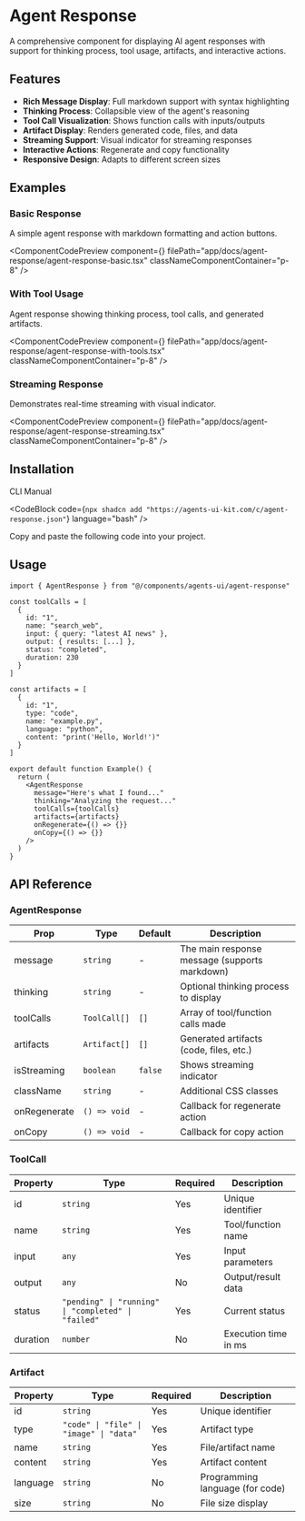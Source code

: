 
# Agent Response

A comprehensive component for displaying AI agent responses with support for thinking process, tool usage, artifacts, and interactive actions.

## Features

- **Rich Message Display**: Full markdown support with syntax highlighting
- **Thinking Process**: Collapsible view of the agent's reasoning
- **Tool Call Visualization**: Shows function calls with inputs/outputs
- **Artifact Display**: Renders generated code, files, and data
- **Streaming Support**: Visual indicator for streaming responses
- **Interactive Actions**: Regenerate and copy functionality
- **Responsive Design**: Adapts to different screen sizes

## Examples

### Basic Response

A simple agent response with markdown formatting and action buttons.

<ComponentCodePreview 
  component={<AgentResponseBasic />}
  filePath="app/docs/agent-response/agent-response-basic.tsx"
  classNameComponentContainer="p-8"
/>

### With Tool Usage

Agent response showing thinking process, tool calls, and generated artifacts.

<ComponentCodePreview 
  component={<AgentResponseWithTools />}
  filePath="app/docs/agent-response/agent-response-with-tools.tsx"
  classNameComponentContainer="p-8"
/>

### Streaming Response

Demonstrates real-time streaming with visual indicator.

<ComponentCodePreview 
  component={<AgentResponseStreaming />}
  filePath="app/docs/agent-response/agent-response-streaming.tsx"
  classNameComponentContainer="p-8"
/>

## Installation

<Tabs defaultValue="cli">

<TabsList>
  <TabsTrigger value="cli">CLI</TabsTrigger>
  <TabsTrigger value="manual">Manual</TabsTrigger>
</TabsList>

<TabsContent value="cli">

<CodeBlock
  code={`npx shadcn add "https://agents-ui-kit.com/c/agent-response.json"`}
  language="bash"
/>

</TabsContent>

<TabsContent value="manual">

Copy and paste the following code into your project.

</TabsContent>

</Tabs>

## Usage

```tsx
import { AgentResponse } from "@/components/agents-ui/agent-response"

const toolCalls = [
  {
    id: "1",
    name: "search_web",
    input: { query: "latest AI news" },
    output: { results: [...] },
    status: "completed",
    duration: 230
  }
]

const artifacts = [
  {
    id: "1",
    type: "code",
    name: "example.py",
    language: "python",
    content: "print('Hello, World!')"
  }
]

export default function Example() {
  return (
    <AgentResponse
      message="Here's what I found..."
      thinking="Analyzing the request..."
      toolCalls={toolCalls}
      artifacts={artifacts}
      onRegenerate={() => {}}
      onCopy={() => {}}
    />
  )
}
```

## API Reference

### AgentResponse

| Prop | Type | Default | Description |
|------|------|---------|-------------|
| message | `string` | - | The main response message (supports markdown) |
| thinking | `string` | - | Optional thinking process to display |
| toolCalls | `ToolCall[]` | `[]` | Array of tool/function calls made |
| artifacts | `Artifact[]` | `[]` | Generated artifacts (code, files, etc.) |
| isStreaming | `boolean` | `false` | Shows streaming indicator |
| className | `string` | - | Additional CSS classes |
| onRegenerate | `() => void` | - | Callback for regenerate action |
| onCopy | `() => void` | - | Callback for copy action |

### ToolCall

| Property | Type | Required | Description |
|----------|------|----------|-------------|
| id | `string` | Yes | Unique identifier |
| name | `string` | Yes | Tool/function name |
| input | `any` | Yes | Input parameters |
| output | `any` | No | Output/result data |
| status | `"pending" \| "running" \| "completed" \| "failed"` | Yes | Current status |
| duration | `number` | No | Execution time in ms |

### Artifact

| Property | Type | Required | Description |
|----------|------|----------|-------------|
| id | `string` | Yes | Unique identifier |
| type | `"code" \| "file" \| "image" \| "data"` | Yes | Artifact type |
| name | `string` | Yes | File/artifact name |
| content | `string` | Yes | Artifact content |
| language | `string` | No | Programming language (for code) |
| size | `string` | No | File size display |

